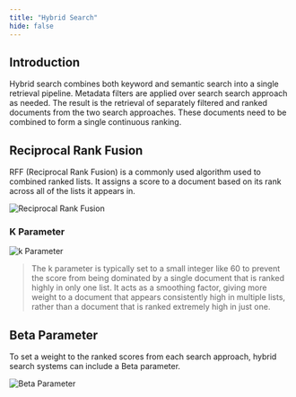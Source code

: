 ```yaml
---
title: "Hybrid Search"
hide: false
---
```


## Introduction

Hybrid search combines both keyword and semantic search into a single retrieval pipeline. 
Metadata filters are applied over search search approach as needed. 
The result is the retrieval of separately filtered and ranked documents from the two search approaches. 
These documents need to be combined to form a single continuous ranking.

## Reciprocal Rank Fusion

RFF (Reciprocal Rank Fusion) is a commonly used algorithm used to combined ranked lists. 
It assigns a score to a document based on its rank across all of the lists it appears in.

![Reciprocal Rank Fusion](/images/l5nIGZtLDW.png)

### K Parameter

![k Parameter](/images/IhpORJbRXX.png)

>The k parameter is typically set to a small integer like 60 to prevent the score from being dominated by a single document that is ranked highly in only one list. It acts as a smoothing factor, giving more weight to a document that appears consistently high in multiple lists, rather than a document that is ranked extremely high in just one. 

## Beta Parameter

To set a weight to the ranked scores from each search approach, hybrid search systems can include a Beta parameter.

![Beta Parameter](/images/rGzOMKumzS.png)